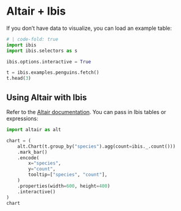 # Altair + Ibis

If you don't have data to visualize, you can load an example table:


```python
# | code-fold: true
import ibis
import ibis.selectors as s

ibis.options.interactive = True

t = ibis.examples.penguins.fetch()
t.head(3)
```

## Using Altair with Ibis

Refer to the [Altair documentation](https://altair-viz.github.io/). You can pass
in Ibis tables or expressions:

```python
import altair as alt

chart = (
    alt.Chart(t.group_by("species").agg(count=ibis._.count()))
    .mark_bar()
    .encode(
        x="species",
        y="count",
        tooltip=["species", "count"],
    )
    .properties(width=600, height=400)
    .interactive()
)
chart
```
